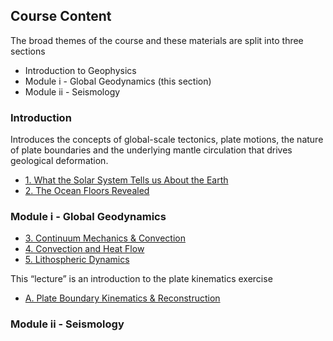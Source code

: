## Course Content

The broad themes of the course and these materials are split into three sections

- Introduction to Geophysics
- Module i - Global Geodynamics (this section)
- Module ii - Seismology

### Introduction

Introduces the concepts of global-scale tectonics, plate motions, the nature of plate boundaries and the underlying mantle circulation that drives geological deformation.

 - [1. What the Solar System Tells us About the Earth](LectureDescriptions/Lecture_Planets)
 - [2. The Ocean Floors Revealed](LectureDescriptions/Lecture_HistoryOfData)

### Module i - Global Geodynamics

 - [3. Continuum Mechanics & Convection](LectureDescriptions/Lecture_Continuum_Mechanics_bg.md)
 - [4. Convection and Heat Flow](LectureDescriptions/Lecture_Convection_HeatFlow.md)
 - [5. Lithospheric Dynamics](LectureDescriptions/Lecture_Lithosphere.md)

This "lecture" is an introduction to the plate kinematics exercise

 - [A. Plate Boundary Kinematics & Reconstruction](LectureDescriptions/Lecture_PlateKinematics.md)

### Module ii - Seismology
